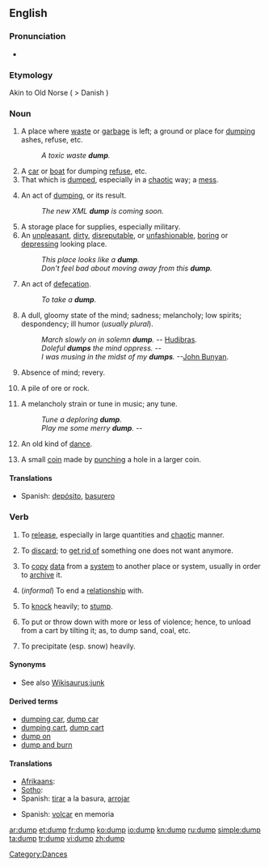 ==English==

===Pronunciation===
* {{IPA|dʌmp}}
*: {{rhymes|ʌmp}}

===Etymology===
Akin to Old Norse {{term|dumpa||to thump}} ( > Danish {{term|dumpe||to fall suddenly}})

===Noun===
{{en-noun}}

# A place where [[waste]] or [[garbage]] is left; a ground or place for [[#Verb|dumping]] ashes, refuse, etc.
#: ''A toxic waste '''dump'''.''
# A [[car]] or [[boat]] for dumping [[refuse]], etc.
# That which is [[#Verb|dumped]], especially in a [[chaotic]] way; a [[mess]].
# {{computing}} An act of [[#Verb|dumping]], or its result.
#: ''The new XML '''dump''' is coming soon.''
# A storage place for supplies, especially military.
# An [[unpleasant]], [[dirty]], [[disreputable]], or [[unfashionable]], [[boring]] or [[depressing]] looking place.
#: ''This place looks like a '''dump'''.''
#: ''Don't feel bad about moving away from this '''dump'''.''
# {{vulgar}} An act of [[defecation]].
#: ''To take a '''dump'''.''
# A dull, gloomy state of the mind; sadness; melancholy; low spirits; despondency; ill humor (''usually plural'').
#: ''March slowly on in solemn '''dump'''.''  -- [[w:Hudibras|Hudibras]].
#: ''Doleful '''dumps''' the mind oppress.''  --{{Shak.}}
#: ''I was musing in the midst of my '''dumps'''.''  --[[w:John Bunyan|John Bunyan]].
# Absence of mind; revery.
# {{mining}} A pile of ore or rock.
# {{obsolete}} A melancholy strain or tune in music; any tune.
#: ''Tune a deploring '''dump'''.''
#: ''Play me some merry '''dump'''.''  --{{Shak.}}
# {{obsolete}} An old kind of [[dance]].
# {{historical}} {{Australia}} A small [[coin]] made by [[punch]]ing a hole in a larger coin.

====Translations====
{{checktrans-top}}
* Spanish: [[depósito]], [[basurero]] {{m}}
{{trans-bottom}}

===Verb===
{{en-verb}}

# {{transitive}} To [[release]], especially in large quantities and [[chaotic]] manner.
# {{transitive}} To [[discard]]; to [[get rid of]] something one does not want anymore.
# {{transitive}} {{computing}} To [[copy]] [[data]] from a [[system]] to another place or system, usually in order to [[archive]] it.
# {{transitive}} (''informal'') To end a [[relationship]] with.
# {{transitive}} To [[knock]] heavily; to [[stump]].
# {{transitive}} {{US}} To put or throw down with more or less of violence; hence, to unload from a cart by tilting it; as, to dump sand, coal, etc.
# {{transitive}} {{US}} To precipitate (esp. snow) heavily.

====Synonyms====
* See also [[Wikisaurus:junk]]

====Derived terms====
* [[dumping car]], [[dump car]]
* [[dumping cart]], [[dump cart]]
* [[dump on]]
* [[dump and burn]]

====Translations====
{{trans-top|to discard, to get rid of}}
* [[Afrikaans]]: {{t|af|weggooi|xs=Afrikaans}}
* [[Sotho]]: {{t|st|lahla|xs=Sotho}}
* Spanish: [[tirar]] a la basura, [[arrojar]]
{{trans-mid}}
{{trans-bottom}}

{{trans-top|to copy data from a system to another place or system}}
* Spanish: [[volcar]] en memoria <!--'''verb - computers'''-->
{{trans-mid}}
{{trans-bottom}}

{{trans-top|to end a relationship}}
{{trans-mid}}
{{trans-bottom}}

[[Category:Dances]]

[[ar:dump]]
[[et:dump]]
[[fr:dump]]
[[ko:dump]]
[[io:dump]]
[[kn:dump]]
[[ru:dump]]
[[simple:dump]]
[[ta:dump]]
[[tr:dump]]
[[vi:dump]]
[[zh:dump]]